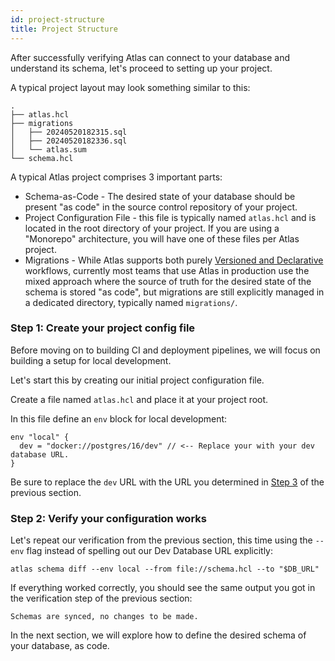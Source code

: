 ```yaml
---
id: project-structure
title: Project Structure
---
```

After successfully verifying Atlas can connect to your database and understand its schema, let's proceed
to setting up your project.


A typical project layout may look something similar to this:

```text
.
├── atlas.hcl
├── migrations
│   ├── 20240520182315.sql
│   ├── 20240520182336.sql
│   └── atlas.sum
└── schema.hcl
```

A typical Atlas project comprises 3 important parts:

* Schema-as-Code - The desired state of your database should be present "as code" in the source control repository of
  your project.
* Project Configuration File - this file is typically named `atlas.hcl` and is located in the root directory
  of your project. If you are using a "Monorepo" architecture, you will have one of these files per Atlas project.
* Migrations - While Atlas supports both purely [Versioned and Declarative](/concepts/declarative-vs-versioned) workflows, currently most teams
  that use Atlas in production use the mixed approach where the source of truth for the desired state of the schema
  is stored "as code", but migrations are still explicitly managed in a dedicated directory, typically named `migrations/`.

### Step 1: Create your project config file

Before moving on to building CI and deployment pipelines, we will focus on building a setup for local development.

Let's start this by creating our initial project configuration file.

Create a file named `atlas.hcl` and place it at your project root.

In this file define an `env` block for local development:

```hcl
env "local" {
  dev = "docker://postgres/16/dev" // <-- Replace your with your dev database URL.
}
```

Be sure to replace the `dev` URL with the URL you determined in [Step 3](verify-atlas#step-3-determine-your-dev-database-url)
of the previous section.

### Step 2: Verify your configuration works

Let's repeat our verification from the previous section, this time using the `--env` flag instead of spelling out
our Dev Database URL explicitly:

```shell
atlas schema diff --env local --from file://schema.hcl --to "$DB_URL"
```

If everything worked correctly, you should see the same output you got in the verification step of the previous
section:

```
Schemas are synced, no changes to be made.
```

In the next section, we will explore how to define the desired schema of your database, as code.